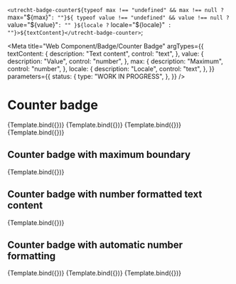 <!-- @license CC0-1.0 -->


  `<utrecht-badge-counter${typeof max !== "undefined" && max !== null ? ` max="${max}"` : ""}${
    typeof value !== "undefined" && value !== null ? ` value="${value}"` : ""
  }${locale ? ` locale="${locale}"` : ""}>${textContent}</utrecht-badge-counter>`;

<Meta
  title="Web Component/Badge/Counter Badge"
  argTypes={{
    textContent: {
      description: "Text content",
      control: "text",
    },
    value: {
      description: "Value",
      control: "number",
    },
    max: {
      description: "Maximum",
      control: "number",
    },
    locale: {
      description: "Locale",
      control: "text",
    },
  }}
  parameters={{
    status: {
      type: "WORK IN PROGRESS",
    },
  }}
/>

# Counter badge

<Canvas>
  <Story
    name="Counter badge: 1 digit"
    args={{
      textContent: "7",
    }}
  >
    {Template.bind({})}
  </Story>
  <Story
    name="Counter badge: 2 digits"
    args={{
      textContent: "42",
    }}
  >
    {Template.bind({})}
  </Story>
  <Story
    name="Counter badge: 3 digits"
    args={{
      textContent: "316",
    }}
  >
    {Template.bind({})}
  </Story>
  <Story
    name="Counter badge: 4 digits"
    args={{
      textContent: "2059",
    }}
  >
    {Template.bind({})}
  </Story>
</Canvas>

<ArgsTable story="Counter badge: 1 digit" />

## Counter badge with maximum boundary

<Canvas>
  <Story
    name="Counter badge with maximum"
    args={{
      max: 999,
      value: 1024,
    }}
  >
    {Template.bind({})}
  </Story>
</Canvas>

## Counter badge with number formatted text content

<Canvas>
  <Story
    name="Counter badge with number formatted text content"
    args={{
      textContent: "1,234",
    }}
  >
    {Template.bind({})}
  </Story>
</Canvas>

## Counter badge with automatic number formatting

<Canvas>
  <Story
    name="Counter badge with automatic number formatting: US English"
    args={{
      textContent: 1234,
      value: 1234,
      locale: "en-US",
    }}
  >
    {Template.bind({})}
  </Story>
  <Story
    name="Counter badge with automatic number formatting: Finnish"
    args={{
      textContent: 1234,
      value: 1234,
      locale: "fi",
    }}
  >
    {Template.bind({})}
  </Story>
  <Story
    name="Counter badge with automatic number formatting: Dutch"
    args={{
      textContent: 1234,
      value: 1234,
      locale: "nl-NL",
    }}
  >
    {Template.bind({})}
  </Story>
</Canvas>

